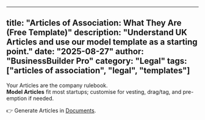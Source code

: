 
---
title: "Articles of Association: What They Are (Free Template)"
description: "Understand UK Articles and use our model template as a starting point."
date: "2025-08-27"
author: "BusinessBuilder Pro"
category: "Legal"
tags: ["articles of association", "legal", "templates"]
---

Your Articles are the company rulebook.  
**Model Articles** fit most startups; customise for vesting, drag/tag, and pre-emption if needed.

👉 Generate Articles in [Documents](/documents).
